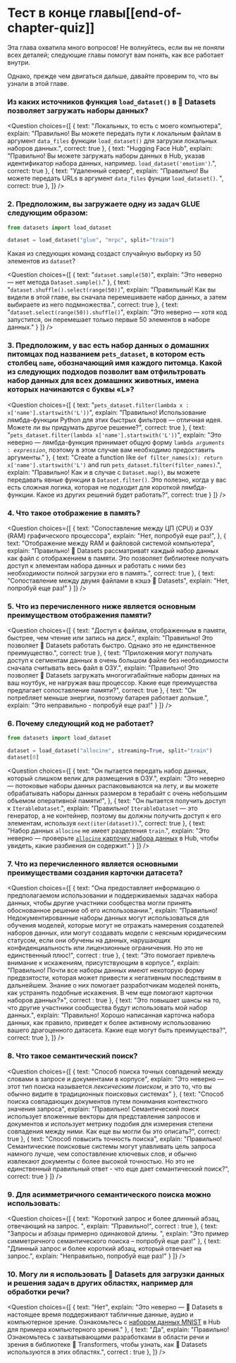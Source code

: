 <!-- DISABLE-FRONTMATTER-SECTIONS -->

# Тест в конце главы[[end-of-chapter-quiz]]

<CourseFloatingBanner
    chapter={5}
    classNames="absolute z-10 right-0 top-0"
/>

Эта глава охватила много вопросов! Не волнуйтесь, если вы не поняли всех деталей; следующие главы помогут вам понять, как все работает внутри.

Однако, прежде чем двигаться дальше, давайте проверим то, что вы узнали в этой главе.
### Из каких источников функция `load_dataset()` в 🤗 Datasets позволяет загружать наборы данных?

<Question
	choices={[
		{
			text: "Локальных, то есть с моего компьютера",
			explain: "Правильно! Вы можете передать пути к локальным файлам в аргумент <code>data_files</code> функции <code>load_dataset()</code> для загрузки локальных наборов данных.",
			correct: true
		},
		{
			text: "Hugging Face Hub",
			explain: "Правильно! Вы можете загружать наборы данных в Hub, указав идентификатор набора данных, например. <code>load_dataset('emotion')</code>.",
			correct: true
		},
		{
			text: "Удаленный сервер",
			explain: "Правильно! Вы можете передать URLs в аргумент <code>data_files</code> фунции  <code>load_dataset()</code>. ",
			correct: true
		},
	]}
/>

### 2. Предположим, вы загружаете одну из задач GLUE следующим образом:

```py
from datasets import load_dataset

dataset = load_dataset("glue", "mrpc", split="train")
```

Какая из следующих команд создаст случайную выборку из 50 элементов из `dataset`?

<Question
	choices={[
		{
			text: "<code>dataset.sample(50)</code>",
			explain: "Это неверно — нет метода <code>Dataset.sample()</code>."
		},
		{
			text: "<code>dataset.shuffle().select(range(50))</code>",
			explain: "Правильный! Как вы видели в этой главе, вы сначала перемешиваете набор данных, а затем выбираете из него подмножества.",
			correct: true
		},
		{
			text: "<code>dataset.select(range(50)).shuffle()</code>",
			explain: "Это неверно — хотя код запустится, он перемешает только первые 50 элементов в наборе данных."
		}
	]}
/>

### 3. Предположим, у вас есть набор данных о домашних питомцах под названием `pets_dataset`, в котором есть столбец `name`, обозначающий имя каждого питомца. Какой из следующих подходов позволит вам отфильтровать набор данных для всех домашних животных, имена которых начинаются с буквы «L»?

<Question
	choices={[
		{
			text: "<code>pets_dataset.filter(lambda x : x['name'].startswith('L'))</code>",
			explain: "Правильно! Использование лямбда-функции Python для этих быстрых фильтров — отличная идея. Можете ли вы придумать другое решение?",
			correct: true
		},
		{
			text: "<code>pets_dataset.filter(lambda x['name'].startswith('L'))</code>",
			explain: "Это неверно — лямбда-функция принимает общую форму <code>lambda *arguments* : *expression*</code>, поэтому в этом случае вам необходимо предоставить аргументы."
		},
		{
			text: "Create a function like <code>def filter_names(x): return x['name'].startswith('L')</code> and run <code>pets_dataset.filter(filter_names)</code>.",
			explain: "Правильно! Как и в случае с <code>Dataset.map()</code>, вы можете передавать явные функции в <code>Dataset.filter()</code>. Это полезно, когда у вас есть сложная логика, которая не подходит для короткой лямбда-функции. Какое из других решений будет работать?",
			correct: true
		}
	]}
/>

### 4. Что такое отображение в память?

<Question
	choices={[
		{
			text: "Сопоставление между ЦП (CPU) и ОЗУ (RAM) графического процессора",
			explain: "Нет, попробуй еще раз!",
		},
		{
			text: "Отображение между RAM и файловой системой компьютера",
			explain: "Правильно! 🤗 Datasets рассматриваtт каждый набор данных как файл с отображением в памяти. Это позволяет библиотеке получать доступ к элементам набора данных и работать с ними без необходимости полной загрузки его в память.",
			correct: true
		},
		{
			text: "Сопоставление между двумя файлами в кэшэ 🤗 Datasets",
			explain: "Нет, попробуй еще раз!"
		}
	]}
/>

### 5. Что из перечисленного ниже является основным преимуществом отображения памяти?

<Question
	choices={[
		{
			text: "Доступ к файлам, отображенным в памяти, быстрее, чем чтение или запись на диск.",
			explain: "Правильно! Это позволяет 🤗 Datasets работать быстро. Однако это не единственное преимущество.",
			correct: true
		},
		{
			text: "Приложения могут получать доступ к сегментам данных в очень большом файле без необходимости сначала считывать весь файл в ОЗУ.",
			explain: "Правильно! Это позволяет 🤗 Datasets загружать многогигабайтные наборы данных на ваш ноутбук, не нагружая ваш процессор. Какие еще преимущества предлагает сопоставление памяти?",
			correct: true
		},
		{
			text: "Он потребляет меньше энергии, поэтому батарея работает дольше.",
			explain: "Это неправильно - попробуй еще раз!"
		}
	]}
/>

### 6. Почему следующий код не работает?

```py
from datasets import load_dataset

dataset = load_dataset("allocine", streaming=True, split="train")
dataset[0]
```

<Question
	choices={[
		{
			text: "Он пытается передать набор данных, который слишком велик для размещения в ОЗУ.",
			explain: "Это неверно — потоковые наборы данных распаковываются на лету, и вы можете обрабатывать наборы данных размером в терабайт с очень небольшим объемом оперативной памяти!",
		},
		{
			text: "Он пытается получить доступ к <code>IterableDataset</code>.",
			explain: "Правильно! <code>IterableDataset</code> — это генератор, а не контейнер, поэтому вы должны получить доступ к его элементам, используя <code>next(iter(dataset))</code>.",
			correct: true
		},
		{
			text: "Набор данных <code>allocine</code> не имеет разделения <code>train</code>.",
			explain: "Это неверно — проверьте [<code>allocine</code> карточку набора данных](https://huggingface.co/datasets/allocine) в Hub, чтобы увидеть, какие разбиения он содержит."
		}
	]}
/>

### 7. Что из перечисленного является основными преимуществами создания карточки датасета?

<Question
	choices={[
		{
			text: "Она предоставляет информацию о предполагаемом использовании и поддерживаемых задачах набора данных, чтобы другие участники сообщества могли принять обоснованное решение об его использовании.",
			explain: "Правильно! Недокументированные наборы данных могут использоваться для обучения моделей, которые могут не отражать намерения создателей наборов данных, или могут создавать модели с неясным юридическим статусом, если они обучены на данных, нарушающих конфиденциальность или лицензионные ограничения. Но это не единственный плюс!",
			correct : true
		},
		{
			text: "Это помогает привлечь внимание к искажениям, присутствующим в корпусе.",
			explain: "Правильно! Почти все наборы данных имеют некоторую форму предвзятости, которая может привести к негативным последствиям в дальнейшем. Знание о них помогает разработчикам моделей понять, как устранять подобные искажения. В чем еще помогают карточки наборов данных?»",
			correct : true
		},
		{
			text: "Это повышает шансы на то, что другие участники сообщества будут использовать мой набор данных.",
			explain: "Правильно! Хорошо написанная карточка набора данных, как правило, приведет к более активному использованию вашего драгоценного датасета. Какие еще могут быть преимущества?",
			correct: true
		},
	]}
/>


### 8. Что такое семантический поиск?

<Question
	choices={[
		{
			text: "Способ поиска точных совпадений между словами в запросе и документами в корпусе",
			explain: "Это неверно — этот тип поиска называется *лексическим поиском*, и это то, что вы обычно видите в традиционных поисковых системах"
		},
		{
			text: "Способ поиска совпадающих документов путем понимания контекстного значения запроса",
			explain: "Правильно! Семантический поиск использует вложенные векторы для представления запросов и документов и использует метрику подобия для измерения степени совпадения между ними. Как еще вы могли бы это описать?",
			correct: true
		},
		{
			text: "Способ повысить точность поиска",
			explain: "Правильно! Семантические поисковые системы могут улавливать цель запроса намного лучше, чем сопоставление ключевых слов, и обычно извлекают документы с более высокой точностью. Но это не единственный правильный ответ - что еще дает семантический поиск?",
			correct: true
		}
	]}
/>

### 9. Для асимметричного семантического поиска можно использовать:

<Question
	choices={[
		{
			text: "Короткий запрос и более длинный абзац, отвечающий на запрос. ",
			explain: "Правильно!",
			correct : true
		},
		{
			text: "Запросы и абзацы примерно одинаковой длины. ",
			explain: "Это пример симметричного семантического поиска – попробуй еще раз!"
		},
		{
			text: "Длинный запрос и более короткий абзац, который отвечает на запрос.",
			explain: "Неправильно, попробуй еще раз!"
		}
	]}
/>

### 10. Могу ли я использовать 🤗 Datasets для загрузки данных и решения задач в других областях, например для обработки речи?

<Question
	choices={[
		{
			text: "Нет",
			explain: "Это неверно — 🤗 Datasets в настоящее время поддерживают табличные данные, аудио и компьютерное зрение. Ознакомьтесь с <a href='https://huggingface.co/datasets/mnist'>набором данных MNIST</a> в Hub для примера компьютерного зрения."
		},
		{
			text: "Да",
			explain: "Правильно! Ознакомьтесь с захватывающими разработками в области речи и зрения в библиотеке 🤗 Transformers, чтобы узнать, как 🤗 Datasets используются в этих областях.",
			correct : true
		},
	]}
/>
